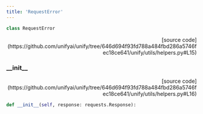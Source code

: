 ```yaml
---
title: 'RequestError'
---
```


```python
class RequestError
```

<p align="right">[source code](https://github.com/unifyai/unify/tree/646d694f93fd788a484fbd286a5746fec18ce641/unify/utils/helpers.py#L15)</p>



### \_\_init\_\_

<p align="right">[source code](https://github.com/unifyai/unify/tree/646d694f93fd788a484fbd286a5746fec18ce641/unify/utils/helpers.py#L16)</p>

```python
def __init__(self, response: requests.Response):
```

